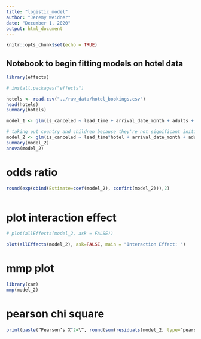 ```yaml
---
title: "logistic_model"
author: "Jeremy Weidner"
date: "December 1, 2020"
output: html_document
---
```


```r
knitr::opts_chunk$set(echo = TRUE)
```

## Notebook to begin fitting models on hotel data

```r
library(effects)

# install.packages("effects")

hotels <- read.csv("../raw_data/hotel_bookings.csv")
head(hotels)
summary(hotels)
```



```r

model_1 <- glm(is_canceled ~ lead_time + arrival_date_month + adults + children + babies + country + previous_cancellations + hotel + adr, family = binomial(), data = hotels)

# taking out country and children because they're not significant initially
model_2 <- glm(is_canceled ~ lead_time*hotel + arrival_date_month + adults +  babies + previous_cancellations + adr, family = binomial(), data = hotels)
summary(model_2)
anova(model_2)

```




# odds ratio

```r


round(exp(cbind(Estimate=coef(model_2), confint(model_2))),2)



```

# plot interaction effect

```r
# plot(allEffects(model_2, ask = FALSE))

plot(allEffects(model_2), ask=FALSE, main = "Interaction Effect: ")


```







# mmp plot
```r

library(car)
mmp(model_2)

```



# pearson chi square
```r


print(paste(“Pearson’s X^2=\“, round(sum(residuals(model_2, type=“pearson”)^2),3)))




```



```r

```

































































































































































































































































